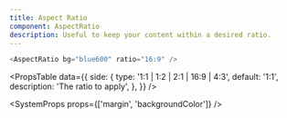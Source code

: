 ```yaml
---
title: Aspect Ratio
component: AspectRatio
description: Useful to keep your content within a desired ratio.
---
```


```js live
<AspectRatio bg="blue600" ratio="16:9" />
```

<PropsTable
  data={{
    side: {
      type: '1:1 | 1:2 | 2:1 | 16:9 | 4:3',
      default: '1:1',
      description: 'The ratio to apply',
    },
  }}
/>

<SystemProps props={['margin', 'backgroundColor']} />
